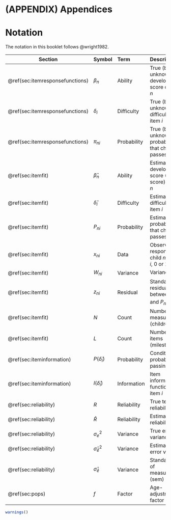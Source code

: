 # (APPENDIX) Appendices {-}

# Notation {#ap:notation}

The notation in this booklet follows @wright1982.

Section | Symbol   | Term          | Description
--------|:---------|:--------------|:-----------------------------------------------------------
\@ref(sec:itemresponsefunctions)   | $\beta_n$     | Ability       | True (but unknown) developmental score of child $n$
\@ref(sec:itemresponsefunctions)   | $\delta_i$    | Difficulty    | True (but unknown) difficulty of item $i$
\@ref(sec:itemresponsefunctions)   | $\pi_{ni}$    | Probability   | True (but unknown) probability that child $n$ passes item $i$
\@ref(sec:itemfit)                 | $\hat\beta_n$ | Ability       | Estimated developmental score (D-score) of child $n$
\@ref(sec:itemfit)                 | $\hat\delta_i$| Difficulty    | Estimated difficulty of item $i$
\@ref(sec:itemfit)                 | $P_{ni}$      | Probability   | Estimated probability that child $n$ passes item $i$
\@ref(sec:itemfit)                 | $x_{ni}$      | Data          | Observed response of child $n$ on item $i$, 0 or 1
\@ref(sec:itemfit)                 | $W_{ni}$      | Variance      | Variance of $x_{ni}$
\@ref(sec:itemfit)                 | $z_{ni}$      | Residual      | Standardized residual between $x_{ni}$ and $P_{ni}$
\@ref(sec:itemfit)                 | $N$           | Count         | Number of measurements (children)
\@ref(sec:itemfit)                 | $L$           | Count         | Number of items (milestones)
\@ref(sec:iteminformation)         | $P(\hat\delta_i)$ | Probability | Conditional probability of passing item $i$
\@ref(sec:iteminformation)         | $I(\hat\delta_i)$ | Information | Item information function of item $i$
\@ref(sec:reliability)             | $R$            | Reliability  | True test reliability
\@ref(sec:reliability)             | $\hat R$       | Reliability  | Estimated test reliability
\@ref(sec:reliability)             | $\sigma_e^2$   | Variance  | True error variance
\@ref(sec:reliability)             | $\hat\sigma_{\hat e}^2$ | Variance  | Estimated error variance
\@ref(sec:reliability)             | $\hat\sigma_{\hat e}$   | Variance  | Standard error of measurement (sem)
\@ref(sec:pops)                    |$f$             | Factor       | Age-adjustment factor

```r
warnings()
```

